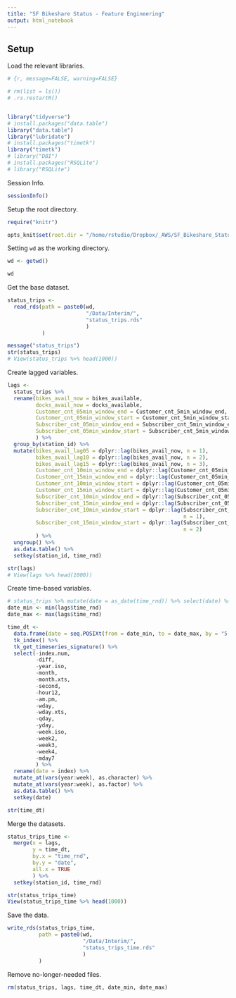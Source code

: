 ```yaml
---
title: "SF Bikeshare Status - Feature Engineering"
output: html_notebook
---
```



  
## Setup    
  Load the relevant libraries.
```r
# {r, message=FALSE, warning=FALSE}

# rm(list = ls())
# .rs.restartR()


library("tidyverse")
# install.packages("data.table")
library("data.table")
library("lubridate")
# install.packages("timetk")
library("timetk")
# library("DBI")
# install.packages("RSQLite")
# library("RSQLite")

```
  
    
  Session Info.
```r

sessionInfo()

```


  Setup the root directory.
```r

require("knitr")

opts_knit$set(root.dir = "/home/rstudio/Dropbox/_AWS/SF_Bikeshare_Status/")

```
  
    
  Setting `wd` as the working directory.
```r

wd <- getwd()

wd

```
  
    
  Get the base dataset.
```r

status_trips <-
  read_rds(path = paste0(wd,
                         "/Data/Interim/",
                         "status_trips.rds"
                         )
           )

message("status_trips")
str(status_trips)
# View(status_trips %>% head(1000))

```
  
    
  Create lagged variables.
```r

lags <-
  status_trips %>% 
  rename(bikes_avail_now = bikes_available,
         docks_avail_now = docks_available,
         Customer_cnt_05min_window_end = Customer_cnt_5min_window_end,
         Customer_cnt_05min_window_start = Customer_cnt_5min_window_start,
         Subscriber_cnt_05min_window_end = Subscriber_cnt_5min_window_end,
         Subscriber_cnt_05min_window_start = Subscriber_cnt_5min_window_start
         ) %>% 
  group_by(station_id) %>% 
  mutate(bikes_avail_lag05 = dplyr::lag(bikes_avail_now, n = 1),
         bikes_avail_lag10 = dplyr::lag(bikes_avail_now, n = 2),
         bikes_avail_lag15 = dplyr::lag(bikes_avail_now, n = 3),
         Customer_cnt_10min_window_end = dplyr::lag(Customer_cnt_05min_window_end, n = 1),
         Customer_cnt_15min_window_end = dplyr::lag(Customer_cnt_05min_window_end, n = 2),
         Customer_cnt_10min_window_start = dplyr::lag(Customer_cnt_05min_window_start, n = 1),
         Customer_cnt_15min_window_start = dplyr::lag(Customer_cnt_05min_window_start, n = 2),
         Subscriber_cnt_10min_window_end = dplyr::lag(Subscriber_cnt_05min_window_end, n = 1),
         Subscriber_cnt_15min_window_end = dplyr::lag(Subscriber_cnt_05min_window_end, n = 2),
         Subscriber_cnt_10min_window_start = dplyr::lag(Subscriber_cnt_05min_window_start,
                                                        n = 1),
         Subscriber_cnt_15min_window_start = dplyr::lag(Subscriber_cnt_05min_window_start,
                                                        n = 2)
         ) %>% 
  ungroup() %>%  
  as.data.table() %>% 
  setkey(station_id, time_rnd)

str(lags)
# View(lags %>% head(1000))

```
  
    
  Create time-based variables.
```r

# status_trips %>% mutate(date = as_date(time_rnd)) %>% select(date) %>% distinct() %>% nrow()
date_min <- min(lags$time_rnd)
date_max <- max(lags$time_rnd)

time_dt <-
  data.frame(date = seq.POSIXt(from = date_min, to = date_max, by = "5 mins")) %>% 
  tk_index() %>% 
  tk_get_timeseries_signature() %>% 
  select(-index.num,
         -diff,
         -year.iso,
         -month,
         -month.xts,
         -second,
         -hour12,
         -am.pm,
         -wday,
         -wday.xts,
         -qday,
         -yday,
         -week.iso,
         -week2,
         -week3,
         -week4,
         -mday7
         ) %>% 
  rename(date = index) %>% 
  mutate_at(vars(year:week), as.character) %>% 
  mutate_at(vars(year:week), as.factor) %>% 
  as.data.table() %>% 
  setkey(date)

str(time_dt)

```
  
    
  Merge the datasets.
```r

status_trips_time <-
  merge(x = lags,
        y = time_dt,
        by.x = "time_rnd",
        by.y = "date",
        all.x = TRUE
        ) %>% 
  setkey(station_id, time_rnd)

str(status_trips_time)
View(status_trips_time %>% head(1000))

```
  
    
  Save the data.
```r

write_rds(status_trips_time,
          path = paste0(wd,
                        "/Data/Interim/",
                        "status_trips_time.rds"
                        )
          )

```
  
    
  Remove no-longer-needed files.
```r

rm(status_trips, lags, time_dt, date_min, date_max)

```
  


